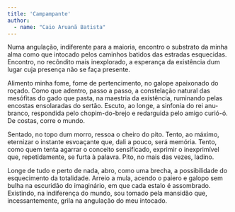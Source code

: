 ```yaml
---
title: 'Campampante'
author: 
  - name: "Caio Aruanã Batista"
---
```


Numa angulação, indiferente para a maioria, encontro o substrato da minha alma como que intocado pelos caminhos batidos das estradas esquecidas. Encontro, no recôndito mais inexplorado, a esperança da existência dum lugar cuja presença não se faça presente.

Alimento minha fome, fome de pertencimento, no galope apaixonado do roçado. Como que adentro, passo a passo, a constelação natural das mesófitas do gado que pasta, na maestria da existência, ruminando pelas encostas ensolaradas do sertão. Escuto, ao longe, a sinfonia do rei anu-branco, respondida pelo chopim-do-brejo e redarguida pelo amigo curió-ó. De costas, corre o mundo.

Sentado, no topo dum morro, ressoa o cheiro do pito. Tento, ao máximo, eternizar o instante esvoaçante que, dali a pouco, será memória. Tento, como quem tenta agarrar o conceito sensificado, exprimir o inexprimível que, repetidamente, se furta à palavra. Pito, no mais das vezes, ladino.

Longe de tudo e perto de nada, abro, como uma brecha, a possibilidade do esquecimento da totalidade. Arreio a mula, acendo o paiero e galopo sem bulha na escuridão do imaginário, em que cada estalo é assombrado. Existindo, na indiferença do mundo, sou tomado pela mansidão que, incessantemente, grila na angulação do meu intocado.


<a href="https://instagram.com/Batista.caioaruana"><i class="bi bi-instagram"></i></a>
